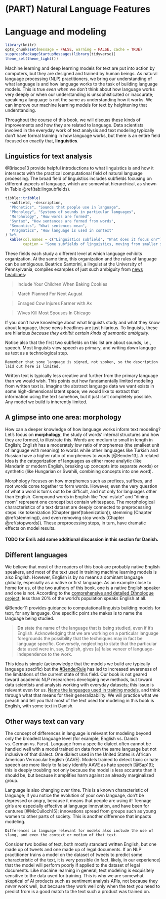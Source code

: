 # (PART) Natural Language Features {-}

# Language and modeling {#language}

```r
library(knitr)
opts_chunk$set(message = FALSE, warning = FALSE, cache = TRUE)
suppressPackageStartupMessages(library(tidyverse))
theme_set(theme_light())
``` 

Machine learning and deep learning models for text are put into action by computers, but they are designed and trained by human beings. As natural language processing (NLP) practitioners, we bring our understanding of what language is and how language works to the task of building language models. This is true *even when* we don't think about how language works very deeply or when our understanding is unsophisticated or inaccurate; speaking a language is not the same as understanding how it works. We can improve our machine learning models for text by heightening that understanding.

Throughout the course of this book, we will discuss these kinds of improvements and how they are related to language. Data scientists involved in the everyday work of text analysis and text modeling typically don't have formal training in how language works, but there is an entire field focused on exactly that, **linguistics**.

## Linguistics for text analysis

@Briscoe13 provide helpful introductions to what linguistics is and how it intersects with the practical computational field of natural language processing. The broad field of linguistics includes subfields focusing on different aspects of language, which are somewhat hierarchical, as shown in Table \@ref(tab:lingsubfields).


```r
tibble::tribble(
  ~subfield, ~description,
  "Phonetics", "Sounds that people use in language",
  "Phonology", "Systems of sounds in particular languages",
  "Morphology", "How words are formed",
  "Syntax", "How sentences are formed from words",
  "Semantics", "What sentences mean",
  "Pragmatics", "How language is used in context"
) %>%
  kable(col.names = c("Linguistics subfield", "What does it focus on?"),
        caption = "Some subfields of linguistics, moving from smaller structures to broader structures")
```

These fields each study a different level at which language exhibits organization. At the same time, this organization and the rules of language can be ambiguous. Beatrice Santorini, a linguist at the University of Pennsylvania, compiles examples of just such ambiguity from [news headlines](https://www.ling.upenn.edu/~beatrice/humor/headlines.html):

> Include Your Children When Baking Cookies

> March Planned For Next August

> Enraged Cow Injures Farmer with Ax

> Wives Kill Most Spouses In Chicago

If you don't have knowledge about what linguists study and what they know about language, these news headlines are just hilarious. To linguists, these are hilarious *because they exhibit certain kinds of semantic ambiguity*.

Notice also that the first two subfields on this list are about sounds, i.e., speech. Most linguists view speech as primary, and writing down languge as text as a technological step.

```block
Remember that some language is signed, not spoken, so the description laid out here is limited.
```

Written text is typically less creative and further from the primary language than we would wish. This points out how fundamentally limited modeling from written text is. Imagine the abstract language data we want exists in some high-dimensional latent space; we would like to extract that information using the text somehow, but it just isn't completely possible. Any model we build is inherently limited.


## A glimpse into one area: morphology

How can a deeper knowledge of how language works inform text modeling? Let's focus on **morphology**, the study of words' internal structures and how they are formed, to illustrate this. Words are medium to small in length in English; English has a moderately low ratio of morphemes (the smallest unit of language with meaning) to words while other languages like Turkish and Russian have a higher ratio of morphemes to words [@Bender13]. A related idea is the categorization of languages as either more analytic (like Mandarin or modern English, breaking up concepts into separate words) or synthetic (like Hungarian or Swahili, combining concepts into one word). 

Morphology focuses on how morphemes such as prefixes, suffixes, and root words come together to form words. However, even the very question of what a word is turns out to be difficult, and not only for languages other than English. Compound words in English like "real estate" and "dining room" represent one concept but contain whitespace. The morphological characteristics of a text dataset are deeply connected to preprocessing steps like tokenization (Chapter \@ref(tokenization)), stemming (Chapter \@ref(stemming)), and even removing stop words (Chapter \@ref(stopwords)). These preprocessing steps, in turn, have dramatic effects on model results.

#### TODO for Emil: add some additional discussion in this section for Danish.


## Different languages

We believe that most of the readers of this book are probably native English speakers, and most of the text used in training machine learning models is also English. However, English is by no means a dominant language globally, especially as a native or first language. As an example close to home for us, of the two authors of this book, one is a native English speaker and one is not. According to the [comprehensive and detailed Ethnologue project](https://www.ethnologue.com/language/eng), less than 20% of the world's population speaks English at all.

@Bender11 provides guidance to computational linguists building models for text, for any language. One specific point she makes is to name the language being studied.

> **Do** state the name of the language that is being studied, even if it's English. Acknowledging that we are working on a particular language foregrounds the possibility that the techniques may in fact be language specific. Conversely, neglecting to state that the particular data used were in, say, English, gives [a] false veneer of language-independence to the work. 

This idea is simple (acknowledge that the models we build are typically language specific) but the [#BenderRule](https://twitter.com/search?q=%23BenderRule) has led to increased awareness of the limitations of the current state of this field. Our book is not geared toward academic NLP researchers developing new methods, but toward data scientists and analysts working with everyday datasets; this issue is relevant even for us. [Name the languages used in training models](https://thegradient.pub/the-benderrule-on-naming-the-languages-we-study-and-why-it-matters/), and think through what that means for their generalizability. We will practice what we preach and tell you that most of the text used for modeling in this book is English, with some text in Danish. 

## Other ways text can vary

The concept of differences in language is relevant for modeling beyond only the broadest language level (for example, English vs. Danish vs. German vs. Farsi). Language from a specific dialect often cannot be handled well with a model trained on data from the same language but not inclusive of that dialect. One dialect used in the United States is African American Vernacular English (AAVE). Models trained to detect toxic or hate speech are more likely to falsely identify AAVE as hate speech [@Sap19]; this is deeply troubling not only because the model is less accurate than it should be, but because it amplifies harm against an already marginalized group.

Language is also changing over time. This is a known characteristic of language; if you notice the evolution of your own language, don't be depressed or angry, because it means that people are using it! Teenage girls are especially effective at language innovation, and have been for centures [@McCulloch15]; innovations spread from groups such as young women to other parts of society. This is another difference that impacts modeling.

```block
Differences in language relevant for models also include the use of slang, and even the context or medium of that text. 
```

Consider two bodies of text, both mostly standard written English, but one made up of tweets and one made up of legal documents. If an NLP practitioner trains a model on the dataset of tweets to predict some characteristic of the text, it is very possible (in fact, likely, in our experience) that the model will perform poorly if applied to the dataset of legal documents. Like machine learning in general, text modeling is exquisitely sensitive to the data used for training. This is why we are somewhat skeptical of AI products such as sentiment analysis APIs, not because they *never* work well, but because they work well only when the text you need to predict from is a good match to the text such a product was trained on.

